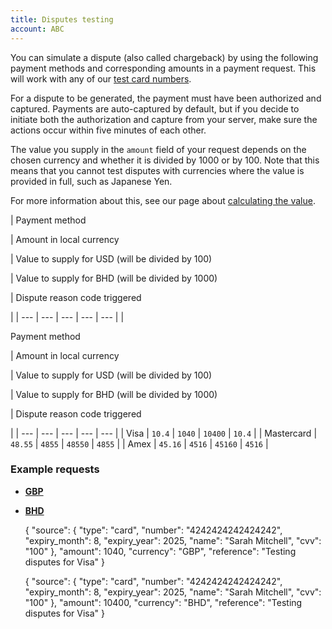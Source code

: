 ```yaml
---
title: Disputes testing
account: ABC
---
```



You can simulate a dispute (also called chargeback) by using the following payment methods and corresponding amounts in a payment request. This will work with any of our [test card numbers](/pages/createpage.action?spaceKey=DRAFT&title=Test+card+numbers).

For a dispute to be generated, the payment must have been authorized and captured. Payments are auto-captured by default, but if you decide to initiate both the authorization and capture from your server, make sure the actions occur within five minutes of each other.

The value you supply in the `amount` field of your request depends on the chosen currency and whether it is divided by 1000 or by 100. Note that this means that you cannot test disputes with currencies where the value is provided in full, such as Japanese Yen.

For more information about this, see our page about [calculating the value](/display/DOCS/Calculating+the+value).

  
| Payment method

| Amount in local currency

| Value to supply for USD (will be divided by 100)

| Value to supply for BHD (will be divided by 1000)

| Dispute reason code triggered

 |
| --- | --- | --- | --- | --- |
| 

Payment method

| Amount in local currency

| Value to supply for USD (will be divided by 100)

| Value to supply for BHD (will be divided by 1000)

| Dispute reason code triggered

 |
| --- | --- | --- | --- | --- |
| Visa | `10.4` | `1040` | `10400` | `10.4` |
| Mastercard | `48.55` | `4855` | `48550` | `4855` |
| Amex | `45.16` | `4516` | `45160` | `4516` |

### Example requests

*   [**GBP**](#tabs-dadc698c-3e79-447e-9a4c-fc9a88c10bff-1)
*   [**BHD**](#tabs-dadc698c-3e79-447e-9a4c-fc9a88c10bff-2)

    {
      "source": {
       "type": "card",
       "number": "4242424242424242",
       "expiry_month": 8,
       "expiry_year": 2025,
       "name": "Sarah Mitchell",
       "cvv": "100"
      },
      "amount": 1040,
      "currency": "GBP",
      "reference": "Testing disputes for Visa"
    }

    {
      "source": {
       "type": "card",
       "number": "4242424242424242",
       "expiry_month": 8,
       "expiry_year": 2025,
       "name": "Sarah Mitchell",
       "cvv": "100"
      },
      "amount": 10400,
      "currency": "BHD",
      "reference": "Testing disputes for Visa"
    }




